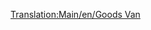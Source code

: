 [[Translation:Main/en/Goods Van]]{{ru/Железнодорожное ТС|Picture=[[File:en/Goodsvan.png]]
|Имя=Товарный вагон
|НормЦена=£1,484 ($2,968)
|НормМасса=21 / 33 т
|НормЁмкость=25 ящиков товаров
|МоноЦена=£1,484 ($2,968)
|МоноМасса=21 / 36 т
|МоноЁмкость=30 ящиков товаров
|МагЦена=£1,484 ($2,968)
|МагМасса=21 / 37 т
|МагЁмкость=32 ящиков товаров
|Опис=[[Main/ru/Товарный вагон|Товарный вагон]] предназначен для перевозки [[Main/ru/Товары|товаров]]. Доступен в [[Main/en/Климат/Ru#Умеренный|умеренном]], [[Main/en/Климат/Ru#Субарктический|субарктическом]] и [[Main/en/Климат/Ru#Субтропический|субтропическом]] климатах.
}}